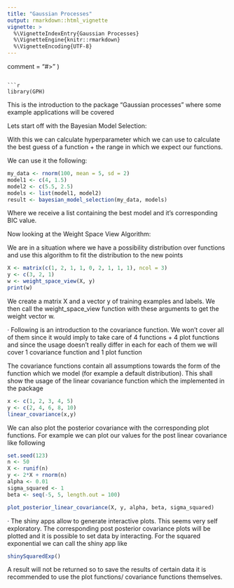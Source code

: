 ---
title: "Gaussian Processes"
output: rmarkdown::html_vignette
vignette: >
  %\VignetteIndexEntry{Gaussian Processes}
  %\VignetteEngine{knitr::rmarkdown}
  %\VignetteEncoding{UTF-8}
---
  comment = "#>"
)
```

```{r setup}
library(GPH)
```

This is the introduction to the package "Gaussian processes" where some example applications will be covered

Lets start off with the Bayesian Model Selection:

With this we can calculate hyperparameter which we can use to calculate the best guess of a function + the range in which we expect our functions.

We can use it the following:

```{r}
my_data <- rnorm(100, mean = 5, sd = 2)
model1 <- c(4, 1.5)
model2 <- c(5.5, 2.5)
models <- list(model1, model2)
result <- bayesian_model_selection(my_data, models)
```

Where we receive a list containing the best model and it's corresponding BIC value. 

Now looking at the Weight Space View Algorithm:

We are in a situation where we have a possibility distribution over functions and use this algorithm to fit the distribution to the new points 

```{r}
X <- matrix(c(1, 2, 1, 1, 0, 2, 1, 1, 1), ncol = 3)
y <- c(3, 2, 1)
w <- weight_space_view(X, y)
print(w)
```

We create a matrix X and a vector y of training examples and labels. We then call the weight_space_view function with these arguments to get the weight vector w. 

· Following is an introduction to the covariance function. We won't cover all of them since it would imply to take care of 4 functions + 4 plot functions and since the usage doesn't really differ in each for each of them we will cover 1 covariance function and 1 plot function

The covariance functions contain all assumptions towards the form of the function which we model (for example a default distribution). This shall show the usage of the linear covariance function which the implemented in the package

```{r}
x <- c(1, 2, 3, 4, 5)
y <- c(2, 4, 6, 8, 10)
linear_covariance(x,y)
```

We can also plot the posterior covariance with the corresponding plot functions. For example we can plot our values for the post linear covariance like following 

```{r}
set.seed(123)
n <- 50
X <- runif(n)
y <- 2*X + rnorm(n)
alpha <- 0.01
sigma_squared <- 1
beta <- seq(-5, 5, length.out = 100)

plot_posterior_linear_covariance(X, y, alpha, beta, sigma_squared)
```

· The shiny apps allow to generate interactive plots. This seems very self exploratory. The corresponding post posterior covariance plots will be plotted and it is possible to set data by interacting. For the squared exponential we can call the shiny app like

```{r}
shinySquaredExp()
```

A result will not be returned so to save the results of certain data it is recommended to use the plot functions/ covariance functions themselves.
